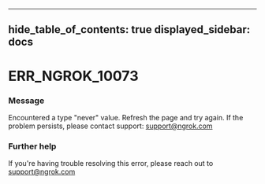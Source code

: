 

---
hide_table_of_contents: true
displayed_sidebar: docs
---


# ERR_NGROK_10073

### Message
Encountered a type "never" value. Refresh the page and try again. If the problem persists, please contact support: support@ngrok.com

<ErrorDetails />



### Further help
If you're having trouble resolving this error, please reach out to [support@ngrok.com](mailto:support@ngrok.com?subject=Help%20with%20ERR_NGROK_10073)

